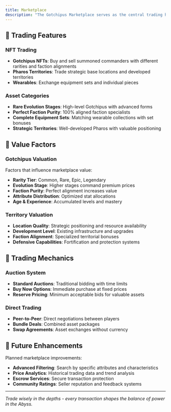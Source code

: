 ```yaml
---
title: Marketplace
description: "The Gotchipus Marketplace serves as the central trading hub where players can exchange NFTs, equipment, resources, and other valuable assets within the ecosystem."
---
```


## 🛒 Trading Features

### NFT Trading
- **Gotchipus NFTs**: Buy and sell summoned commanders with different rarities and faction alignments
- **Pharos Territories**: Trade strategic base locations and developed territories
- **Wearables**: Exchange equipment sets and individual pieces

### Asset Categories
- **Rare Evolution Stages**: High-level Gotchipus with advanced forms
- **Perfect Faction Purity**: 100% aligned faction specialists
- **Complete Equipment Sets**: Matching wearable collections with set bonuses
- **Strategic Territories**: Well-developed Pharos with valuable positioning

## 💎 Value Factors

### Gotchipus Valuation
Factors that influence marketplace value:
- **Rarity Tier**: Common, Rare, Epic, Legendary
- **Evolution Stage**: Higher stages command premium prices
- **Faction Purity**: Perfect alignment increases value
- **Attribute Distribution**: Optimized stat allocations
- **Age & Experience**: Accumulated levels and mastery

### Territory Valuation
- **Location Quality**: Strategic positioning and resource availability
- **Development Level**: Existing infrastructure and upgrades
- **Faction Alignment**: Specialized territorial bonuses
- **Defensive Capabilities**: Fortification and protection systems

## 🔄 Trading Mechanics

### Auction System
- **Standard Auctions**: Traditional bidding with time limits
- **Buy Now Options**: Immediate purchase at fixed prices
- **Reserve Pricing**: Minimum acceptable bids for valuable assets

### Direct Trading
- **Peer-to-Peer**: Direct negotiations between players
- **Bundle Deals**: Combined asset packages
- **Swap Agreements**: Asset exchanges without currency

## 🚀 Future Enhancements

Planned marketplace improvements:
- **Advanced Filtering**: Search by specific attributes and characteristics
- **Price Analytics**: Historical trading data and trend analysis
- **Escrow Services**: Secure transaction protection
- **Community Ratings**: Seller reputation and feedback systems

---

*Trade wisely in the depths - every transaction shapes the balance of power in the Abyss.*
